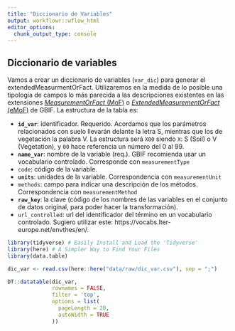 ```yaml
---
title: "Diccionario de Variables"
output: workflowr::wflow_html
editor_options:
  chunk_output_type: console
---
```


## Diccionario de variables 
Vamos a crear un diccionario de variables (`var_dic`) para generar el extendedMeasurmentOrFact. Utilizaremos en la medida de lo posible una tipología de campos lo más parecida a las descripciones existentes en las extensiones [*MeasurementOrFact* (MoF)](https://rs.gbif.org/extension/dwc/measurements_or_facts_2022-02-02.xml) o [*ExtendedMeasurementOrFact* (eMoF)](https://rs.gbif.org/extension/obis/extended_measurement_or_fact.xml) de GBIF. La estructura de la tabla es:

- **`id_var`**: identificador. Requerido. Acordamos que los parámetros relacionados con suelo llevarán delante la letra S, mientras que los de vegetación la palabra V. La estructura será `X00` siendo `X`: S (Soil) o V (Vegetation), y `00` hace referencia un número del 0 al 99. 
- **`name_var`**: nombre de la variable (req.). GBIF recomienda usar un vocabulario controlado. Corresponde con `measurementType`
- `code`: código de la variable. 
- **`units`**: unidades de la variable. Correspondencia con `measurementUnit`
- `methods`: campo para indicar una descripción de los métodos. Correspondencia con `measurementMethod`
- **`raw_key`**: la clave (código de los nombres de las variables en el conjunto de datos original, para poder hacer la transformación). 
- `url_controlled`: url del identificador del término en un vocabulario controlado. Sugiero utilizar este: https://vocabs.lter-europe.net/envthes/en/.  


```r
library(tidyverse) # Easily Install and Load the 'Tidyverse'
library(here) # A Simpler Way to Find Your Files
library(data.table)
```


```r
dic_var <- read.csv(here::here("data/raw/dic_var.csv"), sep = ";")
```

```r
DT::datatable(dic_var,
              rownames = FALSE,
              filter = 'top',
              options = list(
                pageLength = 20, 
                autoWidth = TRUE
              ))
```

